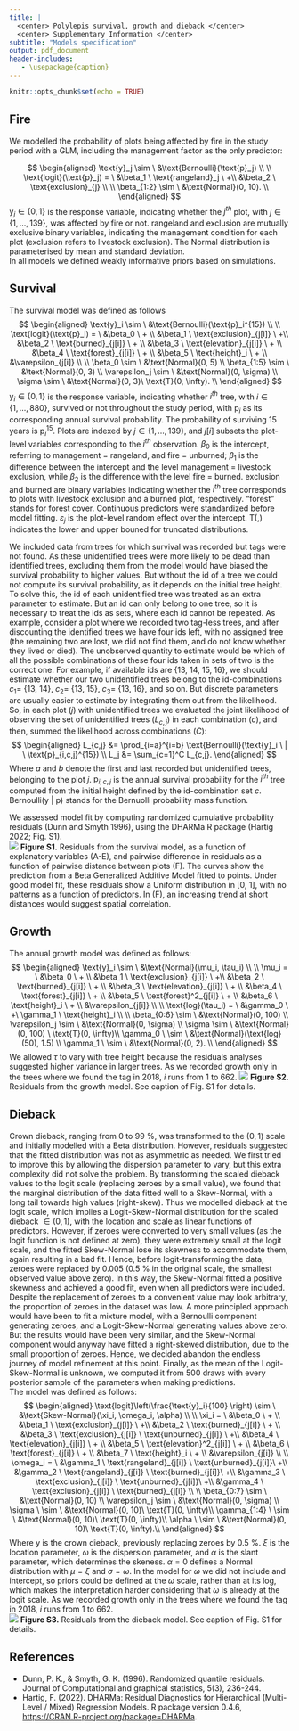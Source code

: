 ```yaml
---
title: |
  <center> Polylepis survival, growth and dieback </center>
  <center> Supplementary Information </center>
subtitle: "Models specification"
output: pdf_document
header-includes:
   - \usepackage{caption}
---
```


```r
knitr::opts_chunk$set(echo = TRUE)
```

## Fire

We modelled the probability of plots being affected by fire in the study period with a GLM, including the management factor as the only predictor:

$$
\begin{aligned}
\text{y}_j \sim \ &\text{Bernoulli}(\text{p}_j) \\
\\
\text{logit}(\text{p}_j) = \ &\beta_1 \ \text{rangeland}_j  \ +\\ 
&\beta_2 \ \text{exclusion}_{j} \\
\\
\beta_{1:2} \sim \ &\text{Normal}(0, 10). \\
\end{aligned}
$$
$\text{y}_j \in \{0, 1\}$ is the response variable, indicating whether the $j^{th}$ plot, with $j \in \{1, ..., 139\}$, was affected by fire or not. rangeland and exclusion are mutually exclusive binary variables, indicating the management condition for each plot (exclusion refers to livestock exclusion). The Normal distribution is parameterised by mean and standard deviation.  
In all models we defined weakly informative priors based on simulations.
  
## Survival
  
The survival model was defined as follows 
$$
\begin{aligned}
\text{y}_i \sim \ &\text{Bernoulli}(\text{p}_i^{15}) \\
\\
\text{logit}(\text{p}_i) = \ &\beta_0 \ + \\
&\beta_1 \ \text{exclusion}_{j[i]}  \ +\\ 
&\beta_2 \ \text{burned}_{j[i]} \ + \\ 
&\beta_3 \ \text{elevation}_{j[i]} \ + \\
&\beta_4 \ \text{forest}_{j[i]} \ + \\
&\beta_5 \ \text{height}_i \ + \\ 
&\varepsilon_{j[i]} \\
\\
\beta_0 \sim \ &\text{Normal}(0, 5) \\
\beta_{1:5} \sim \ &\text{Normal}(0, 3) \\
\varepsilon_j \sim \ &\text{Normal}(0, \sigma) \\
\sigma \sim \ &\text{Normal}(0, 3)\ \text{T}(0, \infty). \\
\end{aligned}
$$
$\text{y}_i \in \{0, 1\}$ is the response variable, indicating whether $i^{th}$ tree, with $i \in \{1, ..., 880\}$, survived or not throughout the study period, with $\text{p}_i$ as its corresponding annual survival probability. The probability of surviving 15 years is $\text{p}_i^{15}$. Plots are indexed by $j \in \{1, ..., 139\}$, and $j[i]$ subsets the plot-level variables corresponding to the $i^{th}$ observation. $\beta_0$ is the intercept, referring to management = rangeland, and fire = unburned; $\beta_1$ is the difference between the intercept and the level management = livestock exclusion, while $\beta_2$ is the difference with the level fire = burned. exclusion and burned are binary variables indicating whether the $i^{th}$ tree corresponds to plots with livestock exclusion and a burned plot, respectively. "forest" stands for forest cover. Continuous predictors were standardized before model fitting. $\varepsilon_j$ is the plot-level random effect over the intercept. T(,) indicates the lower and upper bouned for truncated distributions.
  
We included data from trees for which survival was recorded but tags were not found. As these unidentified trees were more likely to be dead than identified trees, excluding them from the model would have biased the survival probability to higher values. But without the id of a tree we could not compute its survival probability, as it depends on the initial tree height. To solve this, the id of each unidentified tree was treated as an extra parameter to estimate. But an id can only belong to one tree, so it is necessary to treat the ids as sets, where each id cannot be repeated. As example, consider a plot where we recorded two tag-less trees, and after discounting the identified trees we have four ids left, with no assigned tree (the remaining two are lost, we did not find them, and do not know whether they lived or died). The unobserved quantity to estimate would be which of all the possible combinations of these four ids taken in sets of two is the correct one. For example, if available ids are {13, 14, 15, 16}, we should estimate whether our two unidentified trees belong to the id-combinations $c_1=$ {13, 14}, $c_2=$ {13, 15}, $c_3=$ {13, 16}, and so on. But discrete parameters are usually easier to estimate by integrating them out from the likelihood. So, in each plot ($j$) with unidentified trees we evaluated the joint likelihood of observing the set of unidentified trees ($L_{c,j}$) in each combination ($c$), and then, summed the likelihood across combinations ($C$):
$$
\begin{aligned}
L_{c,j} &= \prod_{i=a}^{i=b} \text{Bernoulli}(\text{y}_i \ | \ \text{p}_{i,c,j}^{15}) \\
L_j &= \sum_{c=1}^C L_{c,j}.
\end{aligned}
$$
Where $a$ and $b$ denote the first and last recorded but unidentified trees, belonging to the plot $j$. $\text{p}_{i,c,j}$ is the annual survival probability for the $i^{th}$ tree computed from the initial height defined by the id-combination set $c$. Bernoulli(y | p) stands for the Bernuolli probability mass function.
  
We assessed model fit by computing randomized cumulative probability residuals (Dunn and Smyth 1996), using the DHARMa R package (Hartig 2022; Fig. S1).  
\newpage
![](/home/ivan/Insync/Colaboraciones/Renison - Supervivencia tabaquillos/polylepis_survival/figures/survival_residuals.png) 
**Figure S1.** Residuals from the survival model, as a function of explanatory variables (A-E), and pairwise difference in residuals as a function of pairwise distance between plots (F). The curves show the prediction from a Beta Generalized Additive Model fitted to points. Under good model fit, these residuals show a Uniform distribution in [0, 1], with no patterns as a function of predictors. In (F), an increasing trend at short distances would suggest spatial correlation.  
  
## Growth

The annual growth model was defined as follows:
$$
\begin{aligned}
\text{y}_i \sim \ &\text{Normal}(\mu_i, \tau_i) \\
\\
\mu_i = \ &\beta_0 \ + \\
&\beta_1 \ \text{exclusion}_{j[i]}  \ +\\ 
&\beta_2 \ \text{burned}_{j[i]} \ + \\ 
&\beta_3 \ \text{elevation}_{j[i]} \ + \\
&\beta_4 \ \text{forest}_{j[i]} \ + \\
&\beta_5 \ \text{forest}^2_{j[i]} \ + \\
&\beta_6 \ \text{height}_i \ + \\ 
&\varepsilon_{j[i]} \\
\\
\text{log}(\tau_i) = \ &\gamma_0 \ +\  \gamma_1 \ \text{height}_i \\
\\
\beta_{0:6} \sim \ &\text{Normal}(0, 100) \\
\varepsilon_j \sim \ &\text{Normal}(0, \sigma) \\
\sigma \sim \ &\text{Normal}(0, 100) \ \text{T}(0, \infty)\\
\gamma_0 \ \sim \ &\text{Normal}(\text{log}(50), 1.5) \\
\gamma_1 \ \sim \ &\text{Normal}(0, 2). \\
\end{aligned}
$$
We allowed $\tau$ to vary with tree height because the residuals analyses suggested higher variance in larger trees. As we recorded growth only in the trees where we found the tag in 2018, $i$ runs from 1 to 662.
\newpage
![](/home/ivan/Insync/Colaboraciones/Renison - Supervivencia tabaquillos/polylepis_survival/figures/growth_residuals.png) 
**Figure S2.** Residuals from the growth model. See caption of Fig. S1 for details.  
  
## Dieback
  
Crown dieback, ranging from 0 to 99 %, was transformed to the $(0, 1)$ scale and initially modelled with a Beta distribution. However, residuals suggested that the fitted distribution was not as asymmetric as needed. We first tried to improve this by allowing the dispersion parameter to vary, but this extra complexity did not solve the problem. By transforming the scaled dieback values to the logit scale (replacing zeroes by a small value), we found that the marginal distribution of the data fitted well to a Skew-Normal, with a long tail towards high values (right-skew). Thus we modelled dieback at the logit scale, which implies a Logit-Skew-Normal distribution for the scaled dieback $\in (0, 1)$, with the location and scale as linear functions of predictors. However, if zeroes were converted to very small values (as the logit function is not defined at zero), they were extremely small at the logit scale, and the fitted Skew-Normal lose its skewness to accommodate them, again resulting in a bad fit. Hence, before logit-transforming the data, zeroes were replaced by 0.005 (0.5 % in the original scale, the smallest observed value above zero). In this way, the Skew-Normal fitted a positive skewness and achieved a good fit, even when all predictors were included. Despite the replacement of zeroes to a convenient value may look arbitrary, the proportion of zeroes in the dataset was low. A more principled approach would have been to fit a mixture model, with a Bernoulli component generating zeroes, and a Logit-Skew-Normal generating values above zero. But the results would have been very similar, and the Skew-Normal component would anyway have fitted a right-skewed distribution, due to the small proportion of zeroes. Hence, we decided abandon the endless journey of model refinement at this point. Finally, as the mean of the Logit-Skew-Normal is unknown, we computed it from 500 draws with every posterior sample of the parameters when making predictions.  
The model was defined as follows:
$$
\begin{aligned}
\text{logit}\left(\frac{\text{y}_i}{100} \right) \sim \ &\text{Skew-Normal}(\xi_i, \omega_i, \alpha) \\
\\
\xi_i = \ &\beta_0 \ + \\
&\beta_1 \ \text{exclusion}_{j[i]}  \ +\\ 
&\beta_2 \ \text{burned}_{j[i]} \ + \\ 
&\beta_3 \ \text{exclusion}_{j[i]} \ \text{unburned}_{j[i]}  \ +\\ 
&\beta_4 \ \text{elevation}_{j[i]} \ + \\
&\beta_5 \ \text{elevation}^2_{j[i]} \ + \\
&\beta_6 \ \text{forest}_{j[i]} \ + \\
&\beta_7 \ \text{height}_i \ + \\ 
&\varepsilon_{j[i]} \\
\\
\omega_i = \ &\gamma_1 \ \text{rangeland}_{j[i]} \ \text{unburned}_{j[i]}\ +\\
&\gamma_2 \ \text{rangeland}_{j[i]} \ \text{burned}_{j[i]}\ +\\
&\gamma_3 \ \text{exclusion}_{j[i]} \ \text{unburned}_{j[i]}\ +\\
&\gamma_4 \ \text{exclusion}_{j[i]} \ \text{burned}_{j[i]} \\
\\
\beta_{0:7} \sim \ &\text{Normal}(0, 10) \\
\varepsilon_j \sim \ &\text{Normal}(0, \sigma) \\
\sigma \ \sim \ &\text{Normal}(0, 10)\ \text{T}(0, \infty)\\
\gamma_{1:4} \ \sim \ &\text{Normal}(0, 10)\ \text{T}(0, \infty)\\
\alpha \ \sim \ &\text{Normal}(0, 10)\ \text{T}(0, \infty).\\
\end{aligned}
$$
Where $\text{y}$ is the crown dieback, previously replacing zeroes by 0.5 %. $\xi$ is the location parameter, $\omega$ is the dispersion parameter, and $\alpha$ is the slant parameter, which determines the skeness. $\alpha = 0$ defines a Normal distribution with $\mu = \xi$ and $\sigma = \omega$. In the model for $\omega$ we did not include and intercept, so priors could be defined at the $\omega$ scale, rather than at its log, which makes the interpretation harder considering that $\omega$ is already at the logit scale. As we recorded growth only in the trees where we found the tag in 2018, $i$ runs from 1 to 662.  
\newpage
![](/home/ivan/Insync/Colaboraciones/Renison - Supervivencia tabaquillos/polylepis_survival/figures/dieback_residuals.png) 
**Figure S3.** Residuals from the dieback model. See caption of Fig. S1 for details.  
\newpage
  
  
## References
  
* Dunn, P. K., & Smyth, G. K. (1996). Randomized quantile residuals. Journal of Computational and graphical statistics, 5(3), 236-244.  
* Hartig, F. (2022). DHARMa: Residual Diagnostics for Hierarchical (Multi-Level / Mixed) Regression Models. R package version 0.4.6, <https://CRAN.R-project.org/package=DHARMa>.  